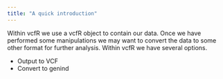 ```yaml
---
title: "A quick introduction"
---
```



Within vcfR we use a vcfR object to contain our data.
Once we have performed some manipulations we may want to convert the data to some other format for further analysis.
Within vcfR we have several options.

* Output to VCF
* Convert to genind






